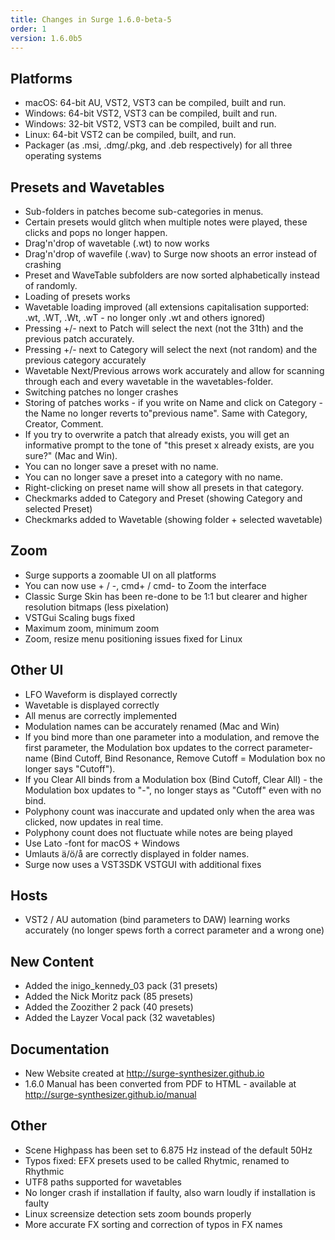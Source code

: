 ```yaml
---
title: Changes in Surge 1.6.0-beta-5
order: 1
version: 1.6.0b5
---
```


## Platforms

-   macOS: 64-bit AU, VST2, VST3 can be compiled, built and run.
-   Windows: 64-bit VST2, VST3 can be compiled, built and run.
-   Windows: 32-bit VST2, VST3 can be compiled, built and run.
-   Linux: 64-bit VST2 can be compiled, built, and run.
-   Packager (as .msi, .dmg/.pkg, and .deb respectively) for all three operating systems

## Presets and Wavetables

-   Sub-folders in patches become sub-categories in menus.
-   Certain presets would glitch when multiple notes were played, these clicks and pops no longer happen.
-   Drag'n'drop of wavetable (.wt) to now works
-   Drag'n'drop of wavefile (.wav) to Surge now shoots an error instead of crashing
-   Preset and WaveTable subfolders are now sorted alphabetically instead of randomly.
-   Loading of presets works
-   Wavetable loading improved (all extensions capitalisation supported: .wt, .WT, .Wt, .wT - no longer only .wt and others ignored)
-   Pressing +/- next to Patch will select the next (not the 31th) and the previous patch accurately.
-   Pressing +/- next to Category will select the next (not random) and the previous category accurately
-   Wavetable Next/Previous arrows work accurately and allow for scanning through each and every wavetable in the wavetables-folder.
-   Switching patches no longer crashes
-   Storing of patches works - if you write on Name and click on Category - the Name no longer reverts to"previous name". Same with Category, Creator, Comment.
-   If you try to overwrite a patch that already exists, you will get an informative prompt to the tone of "this preset x already exists, are you sure?" (Mac and Win).
-   You can no longer save a preset with no name.
-   You can no longer save a preset into a category with no name.
-   Right-clicking on preset name will show all presets in that category.
-   Checkmarks added to Category and Preset (showing Category and selected Preset)
-   Checkmarks added to Wavetable (showing folder + selected wavetable)

## Zoom

-   Surge supports a zoomable UI on all platforms
-   You can now use + / -, cmd+ / cmd- to Zoom the interface
-   Classic Surge Skin has been re-done to be 1:1 but clearer and higher resolution bitmaps (less pixelation)
-   VSTGui Scaling bugs fixed
-   Maximum zoom, minimum zoom
-   Zoom, resize menu positioning issues fixed for Linux

## Other UI

-   LFO Waveform is displayed correctly
-   Wavetable is displayed correctly
-   All menus are correctly implemented
-   Modulation names can be accurately renamed (Mac and Win)
-   If you bind more than one parameter into a modulation, and remove the first parameter, the Modulation box updates to the correct parameter-name (Bind Cutoff, Bind Resonance, Remove Cutoff = Modulation box no longer says "Cutoff").
-   If you Clear All binds from a Modulation box (Bind Cutoff, Clear All) - the Modulation box updates to "-", no longer stays as "Cutoff" even with no bind.
-   Polyphony count was inaccurate and updated only when the area was clicked, now updates in real time.
-   Polyphony count does not fluctuate while notes are being played
-   Use Lato -font for macOS + Windows
-   Umlauts ä/ö/å are correctly displayed in folder names.
-   Surge now uses a VST3SDK VSTGUI with additional fixes

## Hosts

-   VST2 / AU automation (bind parameters to DAW) learning works accurately (no longer spews forth a correct parameter and a wrong one)

## New Content

-   Added the inigo_kennedy_03 pack (31 presets)
-   Added the Nick Moritz pack (85 presets)
-   Added the Zoozither 2 pack (40 presets)
-   Added the Layzer Vocal pack (32 wavetables)

## Documentation

-   New Website created at http://surge-synthesizer.github.io
-   1.6.0 Manual has been converted from PDF to HTML - available at http://surge-synthesizer.github.io/manual

## Other

-   Scene Highpass has been set to 6.875 Hz instead of the default 50Hz
-   Typos fixed: EFX presets used to be called Rhytmic, renamed to Rhythmic
-   UTF8 paths supported for wavetables
-   No longer crash if installation if faulty, also warn loudly if installation is faulty
-   Linux screensize detection sets zoom bounds properly
-   More accurate FX sorting and correction of typos in FX names
